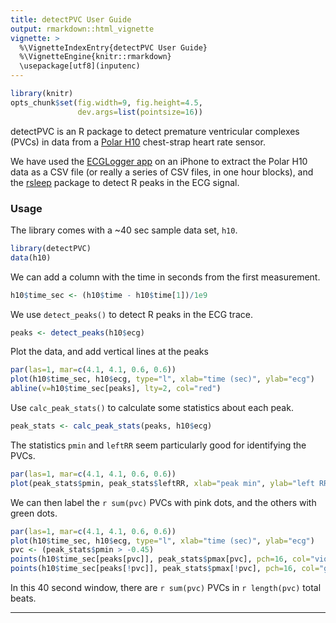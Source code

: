 ```yaml
---
title: detectPVC User Guide
output: rmarkdown::html_vignette
vignette: >
  %\VignetteIndexEntry{detectPVC User Guide}
  %\VignetteEngine{knitr::rmarkdown}
  \usepackage[utf8](inputenc)
---
```


```r
library(knitr)
opts_chunk$set(fig.width=9, fig.height=4.5,
               dev.args=list(pointsize=16))
```


detectPVC is an R package to detect premature ventricular complexes (PVCs) in data from a [Polar
H10](https://www.polar.com/us-en/sensors/h10-heart-rate-sensor) chest-strap heart rate sensor.

We have used the [ECGLogger app](https://www.ecglogger.com/) on an iPhone
to extract the Polar H10 data as a CSV file (or really a series of CSV
files, in one hour blocks), and the [rsleep](https://rsleep.org/)
package to detect R peaks in the ECG signal.


### Usage

The library comes with a ~40 sec sample data set, `h10`.

```r
library(detectPVC)
data(h10)
```

We can add a column with the time in seconds from the first
measurement.

```r
h10$time_sec <- (h10$time - h10$time[1])/1e9
```

We use `detect_peaks()` to detect R peaks in the ECG trace.

```r
peaks <- detect_peaks(h10$ecg)
```

Plot the data, and add vertical lines at the peaks

```r
par(las=1, mar=c(4.1, 4.1, 0.6, 0.6))
plot(h10$time_sec, h10$ecg, type="l", xlab="time (sec)", ylab="ecg")
abline(v=h10$time_sec[peaks], lty=2, col="red")
```

Use `calc_peak_stats()` to calculate some statistics about each peak.

```r
peak_stats <- calc_peak_stats(peaks, h10$ecg)
```

The statistics `pmin` and `leftRR` seem particularly good for
identifying the PVCs.

```r
par(las=1, mar=c(4.1, 4.1, 0.6, 0.6))
plot(peak_stats$pmin, peak_stats$leftRR, xlab="peak min", ylab="left RR")
```

We can then label the `r sum(pvc)` PVCs with pink dots, and the others with green
dots.

```r
par(las=1, mar=c(4.1, 4.1, 0.6, 0.6))
plot(h10$time_sec, h10$ecg, type="l", xlab="time (sec)", ylab="ecg")
pvc <- (peak_stats$pmin > -0.45)
points(h10$time_sec[peaks[pvc]], peak_stats$pmax[pvc], pch=16, col="violetred")
points(h10$time_sec[peaks[!pvc]], peak_stats$pmax[!pvc], pch=16, col="green3")
```

In this 40 second window, there are `r sum(pvc)` PVCs in `r length(pvc)` total beats.

---
